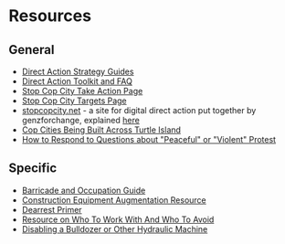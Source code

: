 # Resources

## General
- [Direct Action Strategy Guides](https://ruckus.org/training-manuals/the-action-strategy-guide/)
- [Direct Action Toolkit and FAQ](https://docs.google.com/document/d/19PibMZtGA4vU3UJULRyFucLbP9Tl2ZYAcTeSi3CtXXs/edit?usp=drivesdk)
- [Stop Cop City Take Action Page](https://www.stopcopcitysolidarity.org/takeaction)
- [Stop Cop City Targets Page](https://www.stopcopcitysolidarity.org/targets)
- [stopcopcity.net](https://stopcopcity.net/) - a site for digital direct action put together by genzforchange, explained [here](https://twitter.com/micahinATL/status/1623321963983765504?s=20&t=U1j4bgpz_KCdq3vIcxowug)
- [Cop Cities Being Built Across Turtle Island](https://isyourlifebetter.net/cop-cities-usa/)
- [How to Respond to Questions about "Peaceful" or "Violent" Protest](https://x.com/stillnotziora/status/1756699717184950437?s=46)

## Specific
- [Barricade and Occupation Guide](https://www.indybay.org/uploads/2012/03/20/occupationguideredux.pdf)
- [Construction Equipment Augmentation Resource](https://scenes.noblogs.org/post/2023/06/26/brent-scarborough-machines-sabotaged/)
- [Dearrest Primer](https://x.com/EmmaGoldmanBCTX/status/1783564804809969881)
- [Resource on Who To Work With And Who To Avoid](https://x.com/ctjbgc/status/1784249972784877573?s=46)
- [Disabling a Bulldozer or Other Hydraulic Machine](https://x.com/fisting_top/status/1784371119811854674?s=46)
